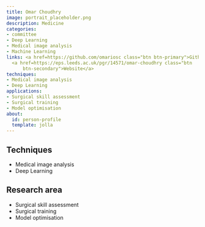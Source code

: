 ```yaml
---
title: Omar Choudhry
image: portrait_placeholder.png
description: Medicine
categories:
- committee
- Deep Learning
- Medical image analysis
- Machine Learning
links: <a href=https://github.com/omariosc class="btn btn-primary">Github</a>
  <a href=https://eps.leeds.ac.uk/pgr/14571/omar-choudhry class="btn
      btn-secondary">Website</a>
techniques:
- Medical image analysis
- Deep Learning
applications:
- Surgical skill assessment
- Surgical training
- Model optimisation
about:
  id: person-profile
  template: jolla
---
```

   
:::{#person-profile}
:::
   
##
## Techniques
   
- Medical image analysis
- Deep Learning
   
##
## Research area
   
- Surgical skill assessment
- Surgical training
- Model optimisation